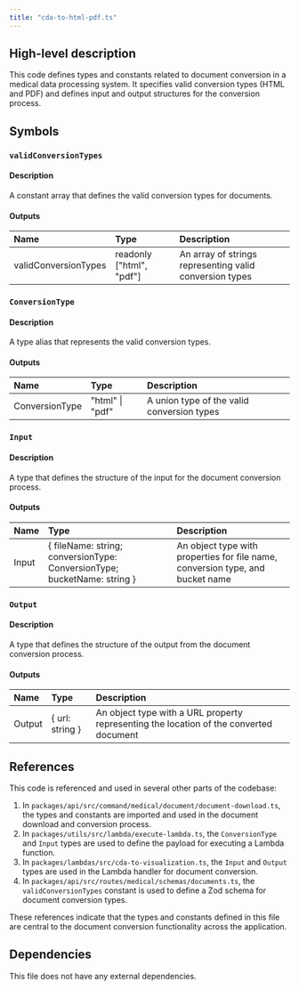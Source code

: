```yaml
---
title: "cda-to-html-pdf.ts"
---
```


## High-level description
This code defines types and constants related to document conversion in a medical data processing system. It specifies valid conversion types (HTML and PDF) and defines input and output structures for the conversion process.

## Symbols

### `validConversionTypes`
#### Description
A constant array that defines the valid conversion types for documents.

#### Outputs
| Name | Type | Description |
|:-----|:-----|:------------|
| validConversionTypes | readonly ["html", "pdf"] | An array of strings representing valid conversion types |

### `ConversionType`
#### Description
A type alias that represents the valid conversion types.

#### Outputs
| Name | Type | Description |
|:-----|:-----|:------------|
| ConversionType | "html" \| "pdf" | A union type of the valid conversion types |

### `Input`
#### Description
A type that defines the structure of the input for the document conversion process.

#### Outputs
| Name | Type | Description |
|:-----|:-----|:------------|
| Input | \{ fileName: string; conversionType: ConversionType; bucketName: string \} | An object type with properties for file name, conversion type, and bucket name |

### `Output`
#### Description
A type that defines the structure of the output from the document conversion process.

#### Outputs
| Name | Type | Description |
|:-----|:-----|:------------|
| Output | \{ url: string \} | An object type with a URL property representing the location of the converted document |

## References
This code is referenced and used in several other parts of the codebase:

1. In `packages/api/src/command/medical/document/document-download.ts`, the types and constants are imported and used in the document download and conversion process.
2. In `packages/utils/src/lambda/execute-lambda.ts`, the `ConversionType` and `Input` types are used to define the payload for executing a Lambda function.
3. In `packages/lambdas/src/cda-to-visualization.ts`, the `Input` and `Output` types are used in the Lambda handler for document conversion.
4. In `packages/api/src/routes/medical/schemas/documents.ts`, the `validConversionTypes` constant is used to define a Zod schema for document conversion types.

These references indicate that the types and constants defined in this file are central to the document conversion functionality across the application.

## Dependencies
This file does not have any external dependencies.
